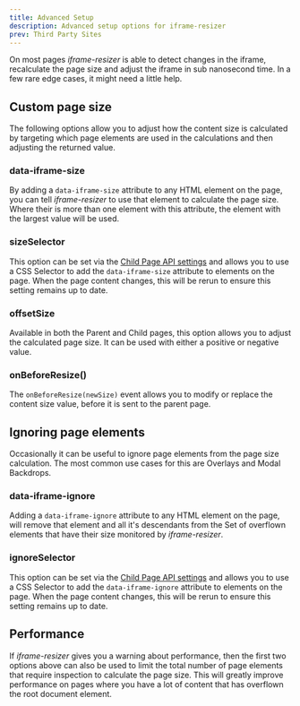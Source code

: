 ```yaml
---
title: Advanced Setup
description: Advanced setup options for iframe-resizer
prev: Third Party Sites
---
```



On most pages _iframe-resizer_ is able to detect changes in the iframe, recalculate
the page size and adjust the iframe in sub nanosecond time. In a few rare edge cases,
it might need a little help.

## Custom page size

The following options allow you to adjust how the content size is calculated by 
targeting which page elements are used in the calculations and then adjusting 
the returned value.

### <span class="option">data-iframe-size</span>

By adding a `data-iframe-size` attribute to any HTML element on the page, you can tell
_iframe-resizer_ to use that element to calculate the page size. Where their is more
than one element with this attribute, the element with the largest value will be
used.

### <span class="option">sizeSelector</span>

This option can be set via the [Child Page API settings](/api/child#settings)
and allows you to use a CSS Selector to add the `data-iframe-size` attribute
to elements on the page. When the page content changes, this will be rerun to
ensure this setting remains up to date.

### <span class="option">offsetSize</span>

Available in both the Parent and Child pages, this option allows you to adjust
the calculated page size. It can be used with either a positive or negative value.

### <span class="option">onBeforeResize()</span>

The `onBeforeResize(newSize)` event allows you to modify or replace the content
size value, before it is sent to the parent page.

## Ignoring page elements

Occasionally it can be useful to ignore page elements from the page size calculation.
The most common use cases for this are Overlays and Modal Backdrops.

### <span class="option">data-iframe-ignore</span>

Adding a `data-iframe-ignore` attribute to any HTML element on the page, will remove
that element and all it's descendants from the <span class="fig">Set</span> of overflown 
elements that have their size monitored by _iframe-resizer_.

### <span class="option">ignoreSelector</span>

This option can be set via the [Child Page API settings](/api/child#settings)
and allows you to use a CSS Selector to add the `data-iframe-ignore` attribute
to elements on the page. When the page content changes, this will be rerun to
ensure this setting remains up to date.

## Performance

If _iframe-resizer_ gives you a warning about performance, then the first two
options above can also be used to limit the total number of page elements that
require inspection to calculate the page size. This will greatly improve 
performance on pages where you have a lot of content that has overflown the
root document element.

<FeedbackComponent />
